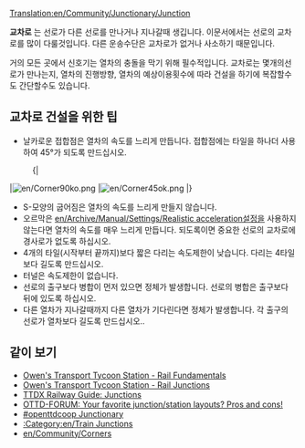 [[Translation:en/Community/Junctionary/Junction]]
{{ko/교차로}}

'''교차로''' 는 선로가 다른 선로를 만나거나 지나갈때 생깁니다. 
이문서에서는 선로의 교차로를 많이 다룰것입니다. 다른 운송수단은 교차로가 없거나 사소하기 때문입니다.

거의 모든 곳에서 신호기는 열차의 충돌을 막기 위해 필수적입니다. 교차로는 몇개의선로가 만나는지, 열차의 진행방향, 열차의 예상이용횟수에 따라 건설을 하기에 복잡할수도 간단할수도 있습니다.



==교차로 건설을 위한 팁==

* 날카로운 접합점은 열차의 속도를 느리게 만듭니다. 접합점에는 타일을 하나더 사용하여 45&deg;가 되도록 만드십시오.
:{|
|[[File:en/Corner90ko.png]]
|[[File:en/Corner45ok.png]]
|}
* S-모양의 굽어짐은 열차의 속도를 느리게 만들지 않습니다.
* 오르막은 [[en/Archive/Manual/Settings/Realistic acceleration]]설정을 사용하지 않는다면 열차의 속도를 매우 느리게 만듭니다. 되도록이면 중요한 선로의 교차로에 경사로가 없도록 하십시오.
* 4개의 타일(시작부터 끝까지)보다 짧은 다리는 속도제한이 낮습니다. 다리는 4타일보다 길도록 만드십시오.
* 터널은 속도제한이 없습니다.
* 선로의 출구보다 병합이 먼저 있으면 정체가 발생합니다. 선로의 병합은 출구보다 뒤에 있도록 하십시오.
* 다른 열차가 지나갈때까지 다른 열차가 기다린다면 정체가 발생합니다. 각 출구의 선로가 열차보다 길도록 만드십시오..

==같이 보기==
* [http://www.transporttycoon.net/rail Owen's Transport Tycoon Station - Rail Fundamentals]
* [http://www.transporttycoon.net/junctions Owen's Transport Tycoon Station - Rail Junctions]
* [http://uwe.s2000.ws/ttdx/network/junctions.php?lang=en TTDX Railway Guide: Junctions]
* [http://www.tt-forums.net/viewtopic.php?p=251709#251709 OTTD-FORUM: Your favorite junction/station layouts? Pros and cons!]
* [http://wiki.openttdcoop.org/Junctionary #openttdcoop Junctionary]
* [[:Category:en/Train Junctions]]
* [[en/Community/Corners]]